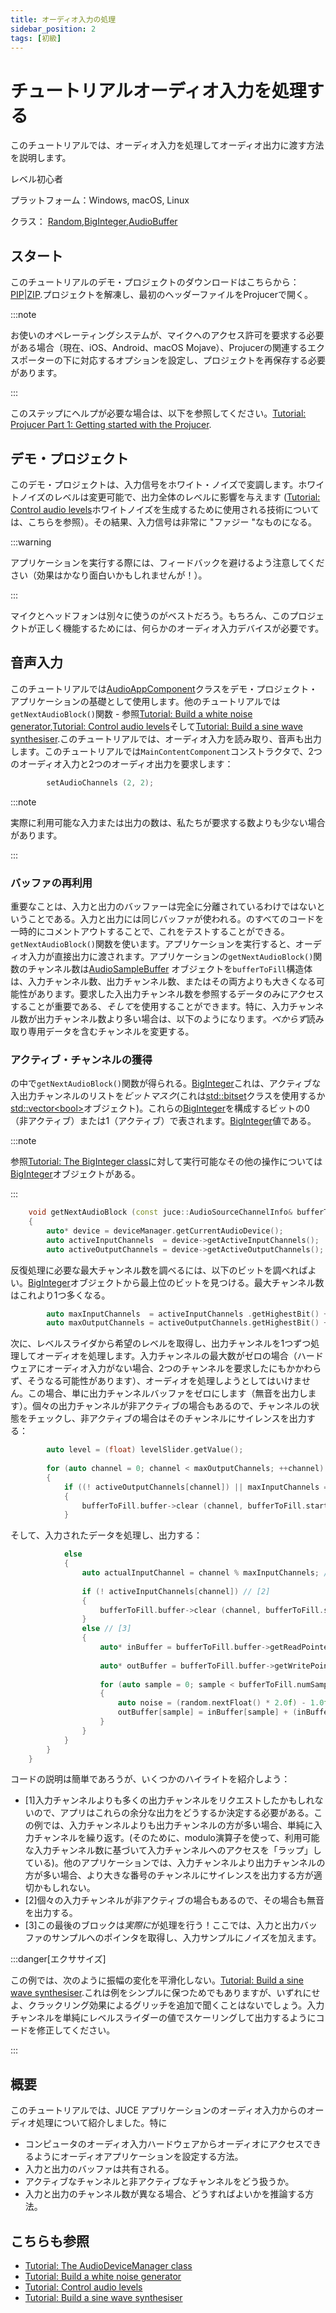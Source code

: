```yaml
---
title: オーディオ入力の処理
sidebar_position: 2
tags: [初級]
---
```


# チュートリアルオーディオ入力を処理する

<SourcePageLink path="tutorial_processing_audio_input" />

このチュートリアルでは、オーディオ入力を処理してオーディオ出力に渡す方法を説明します。

レベル初心者

プラットフォーム：Windows, macOS, Linux

クラス： [Random](https://docs.juce.com/master/classRandom.html "乱数発生器。"),[BigInteger](https://docs.juce.com/master/classBigInteger.html "任意に大きな整数クラス。"),[AudioBuffer](https://docs.juce.com/master/classAudioBuffer.html "浮動小数点オーディオサンプルを含むマルチチャンネルバッファ。")

## スタート

このチュートリアルのデモ・プロジェクトのダウンロードはこちらから：[PIP](https://docs.juce.com/master/tutorials/PIPs/ProcessingAudioInputTutorial.zip)|[ZIP](https://docs.juce.com/master/tutorials/ZIPs/ProcessingAudioInputTutorial.zip).プロジェクトを解凍し、最初のヘッダーファイルをProjucerで開く。

:::note

お使いのオペレーティングシステムが、マイクへのアクセス許可を要求する必要がある場合（現在、iOS、Android、macOS Mojave）、Projucerの関連するエクスポーターの下に対応するオプションを設定し、プロジェクトを再保存する必要があります。

:::

このステップにヘルプが必要な場合は、以下を参照してください。[Tutorial: Projucer Part 1: Getting started with the Projucer](../../getting-started/tutorial_new_projucer_project/).

## デモ・プロジェクト

このデモ・プロジェクトは、入力信号をホワイト・ノイズで変調します。ホワイトノイズのレベルは変更可能で、出力全体のレベルに影響を与えます ([Tutorial: Control audio levels](../../synth/tutorial_synth_level_control/)ホワイトノイズを生成するために使用される技術については、こちらを参照）。その結果、入力信号は非常に "ファジー "なものになる。

:::warning

アプリケーションを実行する際には、フィードバックを避けるよう注意してください（効果はかなり面白いかもしれませんが！）。

:::

マイクとヘッドフォンは別々に使うのがベストだろう。もちろん、このプロジェクトが正しく機能するためには、何らかのオーディオ入力デバイスが必要です。

## 音声入力

このチュートリアルでは[AudioAppComponent](https://docs.juce.com/master/classAudioAppComponent.html "オーディオ入出力デバイスからストリーミングするオーディオ・アプリケーションを書くための基本クラス。")クラスをデモ・プロジェクト・アプリケーションの基礎として使用します。他のチュートリアルでは`getNextAudioBlock()`関数 - 参照[Tutorial: Build a white noise generator](../../synth/tutorial_simple_synth_noise/),[Tutorial: Control audio levels](../../synth/tutorial_synth_level_control/)そして[Tutorial: Build a sine wave synthesiser](../../synth/tutorial_sine_synth/).このチュートリアルでは、オーディオ入力を読み取り、音声も出力します。このチュートリアルでは`MainContentComponent`コンストラクタで、2つのオーディオ入力と2つのオーディオ出力を要求します：

```cpp
        setAudioChannels (2, 2);
```

:::note

実際に利用可能な入力または出力の数は、私たちが要求する数よりも少ない場合があります。

:::

### バッファの再利用

重要なことは、入力と出力のバッファーは完全に分離されているわけではないということである。入力と出力には同じバッファが使われる。のすべてのコードを一時的にコメントアウトすることで、これをテストすることができる。`getNextAudioBlock()`関数を使います。アプリケーションを実行すると、オーディオ入力が直接出力に渡されます。アプリケーションの`getNextAudioBlock()`関数のチャンネル数は[AudioSampleBuffer](https://docs.juce.com/master/classAudioBuffer.html) オブジェクトを`bufferToFill`構造体は、入力チャンネル数、出力チャンネル数、またはその両方よりも大きくなる可能性があります。要求した入出力チャンネル数を参照するデータのみにアクセスすることが重要である、*そして*を使用することができます。特に、入力チャンネル数が出力チャンネル数より多い場合は、以下のようになります。*べからず*読み取り専用データを含むチャンネルを変更する。

### アクティブ・チャンネルの獲得

の中で`getNextAudioBlock()`関数が得られる。[BigInteger](https://docs.juce.com/master/classBigInteger.html "任意に大きな整数クラス。")これは、アクティブな入出力チャンネルのリストを*ビットマスク*(これは[std::bitset](https://docs.juce.com/master/http://www.cplusplus.com/reference/bitset/bitset/)クラスを使用するか[std::vector\<bool\>](https://docs.juce.com/master/http://www.cplusplus.com/reference/vector/vector-bool/)オブジェクト)。これらの[BigInteger](https://docs.juce.com/master/classBigInteger.html "任意に大きな整数クラス。")を構成するビットの0（非アクティブ）または1（アクティブ）で表されます。[BigInteger](https://docs.juce.com/master/classBigInteger.html "任意に大きな整数クラス。")値である。

:::note

参照[Tutorial: The BigInteger class](../../utility-classes/tutorial_big_integer/)に対して実行可能なその他の操作については[BigInteger](https://docs.juce.com/master/classBigInteger.html "任意に大きな整数クラス。")オブジェクトがある。

:::

```cpp
    void getNextAudioBlock (const juce::AudioSourceChannelInfo& bufferToFill) override
    {
        auto* device = deviceManager.getCurrentAudioDevice();
        auto activeInputChannels  = device->getActiveInputChannels();
        auto activeOutputChannels = device->getActiveOutputChannels();
```

反復処理に必要な最大チャンネル数を調べるには、以下のビットを調べればよい。[BigInteger](https://docs.juce.com/master/classBigInteger.html "任意に大きな整数クラス。")オブジェクトから最上位のビットを見つける。最大チャンネル数はこれより1つ多くなる。

```cpp
        auto maxInputChannels  = activeInputChannels .getHighestBit() + 1;
        auto maxOutputChannels = activeOutputChannels.getHighestBit() + 1;
```

次に、レベルスライダから希望のレベルを取得し、出力チャンネルを1つずつ処理してオーディオを処理します。入力チャンネルの最大数がゼロの場合（ハードウェアにオーディオ入力がない場合、2つのチャンネルを要求したにもかかわらず、そうなる可能性があります）、オーディオを処理しようとしてはいけません。この場合、単に出力チャンネルバッファをゼロにします（無音を出力します）。個々の出力チャンネルが非アクティブの場合もあるので、チャンネルの状態をチェックし、非アクティブの場合はそのチャンネルにサイレンスを出力する：

```cpp
        auto level = (float) levelSlider.getValue();
 
        for (auto channel = 0; channel < maxOutputChannels; ++channel)
        {
            if ((! activeOutputChannels[channel]) || maxInputChannels == 0)
            {
                bufferToFill.buffer->clear (channel, bufferToFill.startSample, bufferToFill.numSamples);
            }
```

そして、入力されたデータを処理し、出力する：

```cpp
            else
            {
                auto actualInputChannel = channel % maxInputChannels; // [1]
 
                if (! activeInputChannels[channel]) // [2]
                {
                    bufferToFill.buffer->clear (channel, bufferToFill.startSample, bufferToFill.numSamples);
                }
                else // [3]
                {
                    auto* inBuffer = bufferToFill.buffer->getReadPointer (actualInputChannel,
                                                                          bufferToFill.startSample);
                    auto* outBuffer = bufferToFill.buffer->getWritePointer (channel, bufferToFill.startSample);
 
                    for (auto sample = 0; sample < bufferToFill.numSamples; ++sample)
                    {
                        auto noise = (random.nextFloat() * 2.0f) - 1.0f;
                        outBuffer[sample] = inBuffer[sample] + (inBuffer[sample] * noise * level);
                    }
                }
            }
        }
    }
```

コードの説明は簡単であろうが、いくつかのハイライトを紹介しよう：

- \[1\]入力チャンネルよりも多くの出力チャンネルをリクエストしたかもしれないので、アプリはこれらの余分な出力をどうするか決定する必要がある。この例では、入力チャンネルよりも出力チャンネルの方が多い場合、単純に入力チャンネルを繰り返す。(そのために、modulo演算子を使って、利用可能な入力チャンネル数に基づいて入力チャンネルへのアクセスを「ラップ」している)。他のアプリケーションでは、入力チャンネルより出力チャンネルの方が多い場合、より大きな番号のチャンネルにサイレンスを出力する方が適切かもしれない。
- \[2\]個々の入力チャンネルが非アクティブの場合もあるので、その場合も無音を出力する。
- \[3\]この最後のブロックは*実際に*が処理を行う！ここでは、入力と出力バッファのサンプルへのポインタを取得し、入力サンプルにノイズを加えます。

:::danger[エクササイズ]

この例では、次のように振幅の変化を平滑化しない。[Tutorial: Build a sine wave synthesiser](../../synth/tutorial_sine_synth/).これは例をシンプルに保つためでもありますが、いずれにせよ、クラックリング効果によるグリッチを追加で聞くことはないでしょう。入力チャンネルを単純にレベルスライダーの値でスケーリングして出力するようにコードを修正してください。

:::

## 概要

このチュートリアルでは、JUCE アプリケーションのオーディオ入力からのオーディオ処理について紹介しました。特に

- コンピュータのオーディオ入力ハードウェアからオーディオにアクセスできるようにオーディオアプリケーションを設定する方法。
- 入力と出力のバッファは共有される。
- アクティブなチャンネルと非アクティブなチャンネルをどう扱うか。
- 入力と出力のチャンネル数が異なる場合、どうすればよいかを推論する方法。

## こちらも参照

- [Tutorial: The AudioDeviceManager class](../tutorial_audio_device_manager/)
- [Tutorial: Build a white noise generator](../../synth/tutorial_simple_synth_noise/)
- [Tutorial: Control audio levels](../../synth/tutorial_synth_level_control/)
- [Tutorial: Build a sine wave synthesiser](../../synth/tutorial_sine_synth/)
